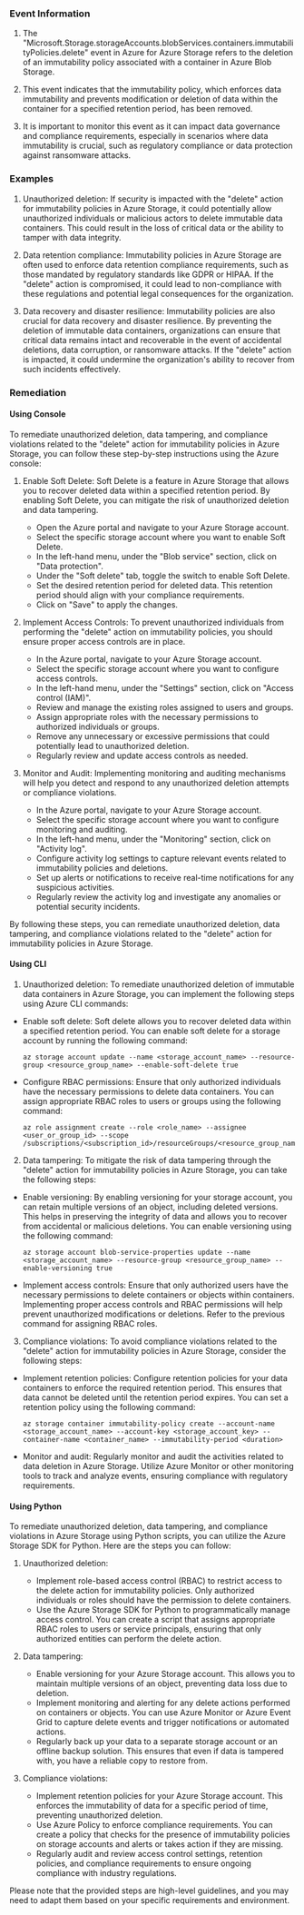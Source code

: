 
### Event Information

1. The "Microsoft.Storage.storageAccounts.blobServices.containers.immutabilityPolicies.delete" event in Azure for Azure Storage refers to the deletion of an immutability policy associated with a container in Azure Blob Storage.

2. This event indicates that the immutability policy, which enforces data immutability and prevents modification or deletion of data within the container for a specified retention period, has been removed.

3. It is important to monitor this event as it can impact data governance and compliance requirements, especially in scenarios where data immutability is crucial, such as regulatory compliance or data protection against ransomware attacks.


### Examples

1. Unauthorized deletion: If security is impacted with the "delete" action for immutability policies in Azure Storage, it could potentially allow unauthorized individuals or malicious actors to delete immutable data containers. This could result in the loss of critical data or the ability to tamper with data integrity.

2. Data retention compliance: Immutability policies in Azure Storage are often used to enforce data retention compliance requirements, such as those mandated by regulatory standards like GDPR or HIPAA. If the "delete" action is compromised, it could lead to non-compliance with these regulations and potential legal consequences for the organization.

3. Data recovery and disaster resilience: Immutability policies are also crucial for data recovery and disaster resilience. By preventing the deletion of immutable data containers, organizations can ensure that critical data remains intact and recoverable in the event of accidental deletions, data corruption, or ransomware attacks. If the "delete" action is impacted, it could undermine the organization's ability to recover from such incidents effectively.

### Remediation

#### Using Console

To remediate unauthorized deletion, data tampering, and compliance violations related to the "delete" action for immutability policies in Azure Storage, you can follow these step-by-step instructions using the Azure console:

1. Enable Soft Delete: Soft Delete is a feature in Azure Storage that allows you to recover deleted data within a specified retention period. By enabling Soft Delete, you can mitigate the risk of unauthorized deletion and data tampering.

   - Open the Azure portal and navigate to your Azure Storage account.
   - Select the specific storage account where you want to enable Soft Delete.
   - In the left-hand menu, under the "Blob service" section, click on "Data protection".
   - Under the "Soft delete" tab, toggle the switch to enable Soft Delete.
   - Set the desired retention period for deleted data. This retention period should align with your compliance requirements.
   - Click on "Save" to apply the changes.

2. Implement Access Controls: To prevent unauthorized individuals from performing the "delete" action on immutability policies, you should ensure proper access controls are in place.

   - In the Azure portal, navigate to your Azure Storage account.
   - Select the specific storage account where you want to configure access controls.
   - In the left-hand menu, under the "Settings" section, click on "Access control (IAM)".
   - Review and manage the existing roles assigned to users and groups.
   - Assign appropriate roles with the necessary permissions to authorized individuals or groups.
   - Remove any unnecessary or excessive permissions that could potentially lead to unauthorized deletion.
   - Regularly review and update access controls as needed.

3. Monitor and Audit: Implementing monitoring and auditing mechanisms will help you detect and respond to any unauthorized deletion attempts or compliance violations.

   - In the Azure portal, navigate to your Azure Storage account.
   - Select the specific storage account where you want to configure monitoring and auditing.
   - In the left-hand menu, under the "Monitoring" section, click on "Activity log".
   - Configure activity log settings to capture relevant events related to immutability policies and deletions.
   - Set up alerts or notifications to receive real-time notifications for any suspicious activities.
   - Regularly review the activity log and investigate any anomalies or potential security incidents.

By following these steps, you can remediate unauthorized deletion, data tampering, and compliance violations related to the "delete" action for immutability policies in Azure Storage.

#### Using CLI

1. Unauthorized deletion: To remediate unauthorized deletion of immutable data containers in Azure Storage, you can implement the following steps using Azure CLI commands:

- Enable soft delete: Soft delete allows you to recover deleted data within a specified retention period. You can enable soft delete for a storage account by running the following command:
  ```
  az storage account update --name <storage_account_name> --resource-group <resource_group_name> --enable-soft-delete true
  ```

- Configure RBAC permissions: Ensure that only authorized individuals have the necessary permissions to delete data containers. You can assign appropriate RBAC roles to users or groups using the following command:
  ```
  az role assignment create --role <role_name> --assignee <user_or_group_id> --scope /subscriptions/<subscription_id>/resourceGroups/<resource_group_name>/providers/Microsoft.Storage/storageAccounts/<storage_account_name>
  ```

2. Data tampering: To mitigate the risk of data tampering through the "delete" action for immutability policies in Azure Storage, you can take the following steps:

- Enable versioning: By enabling versioning for your storage account, you can retain multiple versions of an object, including deleted versions. This helps in preserving the integrity of data and allows you to recover from accidental or malicious deletions. You can enable versioning using the following command:
  ```
  az storage account blob-service-properties update --name <storage_account_name> --resource-group <resource_group_name> --enable-versioning true
  ```

- Implement access controls: Ensure that only authorized users have the necessary permissions to delete containers or objects within containers. Implementing proper access controls and RBAC permissions will help prevent unauthorized modifications or deletions. Refer to the previous command for assigning RBAC roles.

3. Compliance violations: To avoid compliance violations related to the "delete" action for immutability policies in Azure Storage, consider the following steps:

- Implement retention policies: Configure retention policies for your data containers to enforce the required retention period. This ensures that data cannot be deleted until the retention period expires. You can set a retention policy using the following command:
  ```
  az storage container immutability-policy create --account-name <storage_account_name> --account-key <storage_account_key> --container-name <container_name> --immutability-period <duration>
  ```

- Monitor and audit: Regularly monitor and audit the activities related to data deletion in Azure Storage. Utilize Azure Monitor or other monitoring tools to track and analyze events, ensuring compliance with regulatory requirements.

#### Using Python

To remediate unauthorized deletion, data tampering, and compliance violations in Azure Storage using Python scripts, you can utilize the Azure Storage SDK for Python. Here are the steps you can follow:

1. Unauthorized deletion:
   - Implement role-based access control (RBAC) to restrict access to the delete action for immutability policies. Only authorized individuals or roles should have the permission to delete containers.
   - Use the Azure Storage SDK for Python to programmatically manage access control. You can create a script that assigns appropriate RBAC roles to users or service principals, ensuring that only authorized entities can perform the delete action.

2. Data tampering:
   - Enable versioning for your Azure Storage account. This allows you to maintain multiple versions of an object, preventing data loss due to deletion.
   - Implement monitoring and alerting for any delete actions performed on containers or objects. You can use Azure Monitor or Azure Event Grid to capture delete events and trigger notifications or automated actions.
   - Regularly back up your data to a separate storage account or an offline backup solution. This ensures that even if data is tampered with, you have a reliable copy to restore from.

3. Compliance violations:
   - Implement retention policies for your Azure Storage account. This enforces the immutability of data for a specific period of time, preventing unauthorized deletion.
   - Use Azure Policy to enforce compliance requirements. You can create a policy that checks for the presence of immutability policies on storage accounts and alerts or takes action if they are missing.
   - Regularly audit and review access control settings, retention policies, and compliance requirements to ensure ongoing compliance with industry regulations.

Please note that the provided steps are high-level guidelines, and you may need to adapt them based on your specific requirements and environment.


